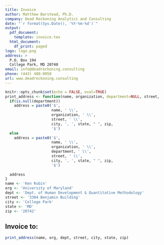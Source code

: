 ```yaml
---
title: Invoice
author: Matthew Barstead, Ph.D.
company: Dead Reckoning Analytics and Consulting
date: "`r format(Sys.Date(), '%Y-%m-%d')`"
output:
  pdf_document:
    template: invoice.tex
  html_document:
    df_print: paged
logo: logo.png
address: > 
  P.O. Box 194
  College Park, MD 20740
email: info@deadreckoning.consulting
phone: (443) 480-0958
url: www.deadreckoning.consulting
---
```


```r
knitr::opts_chunk$set(echo = FALSE, eval=TRUE)
print_address <- function(name, organization, department=NULL, street, city, state, zip){
  if(is.null(department))
    address = paste0('$',
                     name, ' \\', 
                     organization, ' \\',
                     street, ' \\', 
                     city, ', ', state, " ", zip, 
                     '$')
  else
    address = paste0('$',
                     name, ' \\', 
                     organization, ' \\',
                     department, ' \\', 
                     street, ' \\', 
                     city, ', ', state, " ", zip, 
                     '$')
  
  address
}
name <- 'Ken Rubin' 
org <- 'University of Maryland' 
dept <- 'Dept. of Human Development & Quantitative Methodology' 
street <- '3304 Benjamin Building'
city <- 'College Park'
state <- 'MD'
zip <- '20742'
```

## Invoice to: 
```r
print_address(name, org, dept, street, city, state, zip)
```
